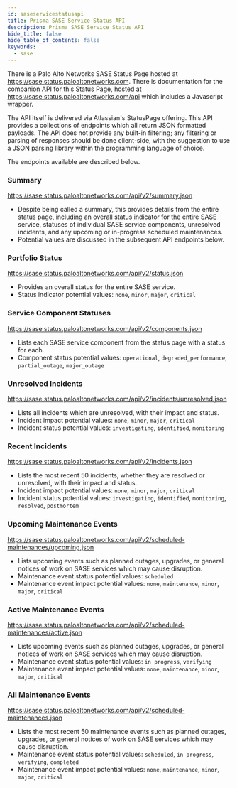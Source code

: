 ```yaml
---
id: saseservicestatusapi
title: Prisma SASE Service Status API
description: Prisma SASE Service Status API
hide_title: false
hide_table_of_contents: false
keywords:
  - sase
---
```


There is a Palo Alto Networks SASE Status Page hosted at https://sase.status.paloaltonetworks.com. There is documentation for the companion API for this Status Page, hosted at https://sase.status.paloaltonetworks.com/api which includes a Javascript wrapper.

The API itself is delivered via Atlassian's StatusPage offering. This API provides a collections of endpoints which all return JSON formatted payloads. The API does not provide any built-in filtering; any filtering or parsing of responses should be done client-side, with the suggestion to use a JSON parsing library within the programming language of choice.

The endpoints available are described below.

### Summary
https://sase.status.paloaltonetworks.com/api/v2/summary.json
- Despite being called a summary, this provides details from the entire status page, including an overall status indicator for the entire SASE service, statuses of individual SASE service components, unresolved incidents, and any upcoming or in-progress scheduled maintenances.
- Potential values are discussed in the subsequent API endpoints below.

### Portfolio Status
https://sase.status.paloaltonetworks.com/api/v2/status.json
- Provides an overall status for the entire SASE service.
- Status indicator potential values: `none`, `minor`, `major`, `critical`

### Service Component Statuses
https://sase.status.paloaltonetworks.com/api/v2/components.json
- Lists each SASE service component from the status page with a status for each.
- Component status potential values: `operational`, `degraded_performance`, `partial_outage`, `major_outage`

### Unresolved Incidents
https://sase.status.paloaltonetworks.com/api/v2/incidents/unresolved.json
- Lists all incidents which are unresolved, with their impact and status.
- Incident impact potential values: `none`, `minor`, `major`, `critical`
- Incident status potential values: `investigating`, `identified`, `monitoring`

### Recent Incidents
https://sase.status.paloaltonetworks.com/api/v2/incidents.json
- Lists the most recent 50 incidents, whether they are resolved or unresolved, with their impact and status.
- Incident impact potential values: `none`, `minor`, `major`, `critical`
- Incident status potential values: `investigating`, `identified`, `monitoring`, `resolved`, `postmortem`

### Upcoming Maintenance Events
https://sase.status.paloaltonetworks.com/api/v2/scheduled-maintenances/upcoming.json
- Lists upcoming events such as planned outages, upgrades, or general notices of work on SASE services which may cause disruption.
- Maintenance event status potential values: `scheduled`
- Maintenance event impact potential values: `none`, `maintenance`, `minor`, `major`, `critical`

### Active Maintenance Events
https://sase.status.paloaltonetworks.com/api/v2/scheduled-maintenances/active.json
- Lists upcoming events such as planned outages, upgrades, or general notices of work on SASE services which may cause disruption.
- Maintenance event status potential values: `in progress`, `verifying`
- Maintenance event impact potential values: `none`, `maintenance`, `minor`, `major`, `critical`

### All Maintenance Events
https://sase.status.paloaltonetworks.com/api/v2/scheduled-maintenances.json
- Lists the most recent 50 maintenance events such as planned outages, upgrades, or general notices of work on SASE services which may cause disruption.
- Maintenance event status potential values: `scheduled`, `in progress`, `verifying`, `completed`
- Maintenance event impact potential values: `none`, `maintenance`, `minor`, `major`, `critical`

